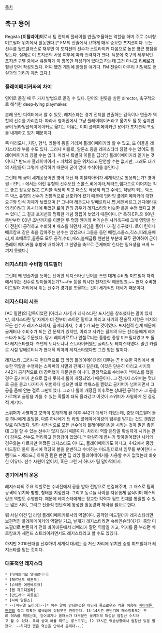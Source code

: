 [[목차]]


== 축구 용어 ==
Regista '''[이탈리아]어'''로서 팀 전체의 플레이를 연출/조율하는 역할을 하며 주로 수비형 미드필더 위치에서 활동한다.[* FM의 전술에서 묘하게 매우 중요한 포지션이다. 모든 선수를 월드클래스로 채우면 이 포지션의 선수가 스트라이커 다음으로 높은 평균 평점을 받는다. 실제로 이 포지션의 사용 여부에 따라 전력차가 크다. 덕분에 축구의 세부적인 포지션 구별 중에서 유일하게 이 항목만 작성되어 있다고 하는데 그건 아니고 [[리베로]]가 훨씬 먼저 작성되었다. 어찌 됐건 게임에 한정된 얘기다. FM 전술이 아무리 치밀해도 현실과의 괴리가 제법 크다.] 

=== 플레이메이커와의 차이 ===
영어로 옮길 때 두 가지 방법으로 옮길 수 있다. 단어의 원뜻을 살린 director, 축구적으로 해석한 deep-lying playmaker. 

본래 뜻인 디렉터에서 알 수 있듯, 레지스타는 경기 전체를 연출하는 감독이나 연출가 역할의 선수를 가리킨다. 따라서 영어권에서 그냥 플레이메이커라고 옮겨도 될 듯 싶지만 굳이 딥라잉플레이메이커로 옮기는 이유는 이미 플레이메이커란 용어가 포지션적 특징을 내재하고 있기 때문이다.

즉 마라도나, 지단, 함식, 리켈메 등을 가리켜 플레이메이커라 할 수 있고, 또 이들을 레지스타라 부를 수도 있다. 그러나 피를로, 알론소 등을 레지스타라 칭할 수는 있어도 플레이메이커라 칭할 수는 없다. 따라서 특별히 이들을 딥라잉 플레이메이커라 옮기는 것이다.[* 반드시 플레이메이커 = 피치의 높은 위치라고 단언할 수는 없지만, 그래도 대개의 사람들이 그렇게 생각하기 때문에 굳이 앞에 수식어를 붙인다.]

그런데 왜 굳이 세계공용어인 영어 대신 왜 이탈리아어가 세계적으로 통용되는가? 영어권 - EPL - 에서는 이런 유형의 선수보단 스콜스,비에이라,제라드,램파드로 이어지는 킥도 좋고 활동량 많고 드리블 적당히 되고 패스도 적당히 되고 수비도 적당히 되는 박스 투 박스 유형의 선수가 전통적으로 선호되어 왔기 때문에 딥라잉 플레이메이커에 대한 요구와 인식 자체가 낮았으며 [* 그나마 레돈도나 알베르티니,펩,에펜베르그,멘디에타등의 라이벌과 동시대에 뛰었던 로이 킨의 경우가 레지스타와 비슷한 롤을 수행 했다고 볼 수 있다.] 그 결과 포지션의 명확한 개념 정립이 늦었기 때문이다. [* 특히 EPL의 90년 중반부터 00년 초반까지를 이끌던 두 명장 웽거와 퍼거슨은 샤키축구에 크게 영향을 받아 전원이 공격하고 수비하며 패스를 하면서 게임을 풀어 나가길 추구했다. 로이 킨이나 베르캄프 같은 축을 잡아주는 선수는 있었으나 그들을 돕던 베컴,스콜스,긱스,피레,융베리,제 호베르투,콜등도 모두 공격,수비,패스,볼배급등 웬만한 부분에 모두 관여하여 굳이 플레이 메이커를 후방에 배치하여 그 한명을 축으로 존재해야 한다는 필요성을 크게 느끼지 못했다.]

=== 레지스타와 수비형 미드필더 ===
그런데 왜 연출가를 뜻하는 단어인 레지스타란 단어를 쓰면 대개 수비형 미드필더 자리에서 뛰는 선수로 받아들이는가?~~fm 등을 위시한 전자오락 때문입죠.~~ 현재 수비형 미드필더 자리에서 뛰는 선수가 경기를 조율하는 것이 세계적인 대세기 때문이다.

=== 레지스타의 시초 ===
[AC 밀란]의 감독이었던 [아리고 사키]가 레지스타란 포지션을 창조했다는 말이 있지만, 레지스타란 말 자체가 더 전부터 쓰이던 말이고 아리고 사키의 전술적 지향은 피치의 모든 선수가 레지스타이자, 골게터이자, 수비수가 되는 것이었다. 포지션적 한계 때문에 골게터나 수비수가 되는 건 문제가 있지만, 아리고 사키는 필드의 모든 선수들에게 레지스타가 되길 주문했다. 당시 레이카르트나 안첼로티는 훌륭한 중앙 미드필더였고 또 둘 다 레지스타였다. 측면의 도나도니나 스트라이커였던 굴리트도 레지스타였다. 밀란 카펠로 시절 알베르티니가 현대적 의미의 레지스타였다면 그건 맞는 말이다.

레지스타, 그러니까 현대적으로 딥 라잉 플레이메이커의 대두는 곧 비슷한 자리에서 비슷한 역할을 수행하는 스위퍼의 사멸과 관계가 깊은데, 이것은 단순히 아리고 사키의 442가 공격적으로 더 강력했기 때문만은 아니다. 결정적으로 수비수가 백패스를 했을 경우 골키퍼가 손으로 잡지 못하게 룰이 개정되었기 때문이다. 그 전까지 스위퍼는 멋대로 공을 몰고 나가다가 위험하다 싶으면 바로 백패스를 찔렀고 골키퍼가 넘어지면서 그 공을 품에 안는 걸로 그만이었다. 그러나 룰이 개정된 이후로는 상대편 공격수가 그 공을 가로채고 골망을 가를 수 있는 확률이 대폭 올라갔고 이것이 스위퍼가 사멸하게 된 결정적 계기다.

스위퍼가 사멸하고 포백이 도래하게 된 이후 442가 대세가 되었는데, 중앙 미드필더 둘 중 하나에게 홀딩을, 다른 하나에게 딥 라잉 플레이메이킹의 임무를 맡기는 것도 괜찮은 일로 여겨졌다. 일단 사키식으로 모든 선수에게 플레이메이킹을 시키는 것이 말은 좋은데 그걸 할 수 있는 선수가 많지 않기 때문이다. 차라리 역할 분담을 확실하게 시키는 편이 감독도 선수도 편리하고 안정감이 있었다.[* 확실하게 톱니가 맞아떨어졌던 사키의 경우와는 다르지만 어쨌든 레지스타도 아니고, 플레이메이커도 아니고, 442에서 중앙 미드필더 둘이 동시에 적당히 볼을 운반하고 수비하는 미드필더로서 임무를 부여한다 = 램파드 - 제라드.] 하위권 팀은 반면 딥 라잉 플레이메이커를 사용할 수가 없었는데 비슷한 이유다. 선수 자원이 없어서, 혹은 그런 거 하다가 팀 말아먹어서.

=== 경기에서의 운용 ===
레지스타의 주요 역할로는 수비진에서 공을 받아 전방으로 연결해주며, 그 패스로 팀의 공격의 위치와 방향, 형태를 지정한다. 그리고 동료들 사이를 자유롭게 움직이며 패스의 링크 역할도 수행한다. 때문에 레지스타에게는 정교한 킥력과 필드 전체를 통괄할 수 있는 넓은 시야, 그리고 전술적 판단력에 왕성한 활동량과 체력을 필요로 한다.

뭐 사실 이건 딥 라잉 플레이메이커로서의 역할이다. 공격형 미드필더가 레지스타라면 보편적인 플레이메이커의 역할일 거고, 날개가 레지스타라면 슈바인슈타이거가 중앙 미드필더로 변환하기 전의 바이에른에서 리베리가 맡던 역할일 거고, 억지를 좀 부리면 베르캄프가 세컨드 스트라이커면서도 레지스타라고 할 수도 있겠다.

하지만 2010년대를 전후하여 세계적 대세는 좀 쳐진 자리에 위치한 중앙 미드필더가 레지스타를 맡는 것이다.

=== 대표적인 레지스타 ===
 * [데메트리오 알베르티니]
 * [페르난도 레돈도]
 * [슈테판 에펜베르크]
 * [펩 과르디올라]
 * [안드레아 피를로]
 * [사비 알론소]
 * --[마누엘 노이어]--[* 아주 말이 안되는것은 아닌게 롱스로우와 킥을 이용해 [[바이에른 뮌헨]]의 길고 정확한 볼배급에 상당부분 관여한다. 13-14시즌 전반기에 패스정확도는 무려 93%를 찍었는데, 걷어내기나 롱패스가 대부분인 골키퍼의 특성상 엄청난 수치라고 할 수 있다. 특히 상대 허를 찌르는 롱스로우는 12-13시즌 역습상황에서 엄창난 빛을 발했다. --하지만 펩은 역습을 안해서 문제다--.]

